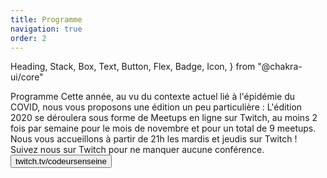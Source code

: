 ```yaml
---
title: Programme
navigation: true
order: 2
---
```


  Heading,
  Stack,
  Box,
  Text,
  Button,
  Flex,
  Badge,
  Icon,
} from "@chakra-ui/core"

<Stack>
  <Heading as="h1" mb={8}>
    Programme
  </Heading>
  <Text>
    Cette année, au vu du contexte actuel lié à l'épidémie du COVID, nous vous proposons une édition un peu particulière :
    L'édition 2020 se déroulera sous forme de Meetups en ligne sur Twitch, au moins 2 fois par semaine pour le mois de novembre et pour un total de 9 meetups.
    Nous vous accueillons à partir de 21h les mardis et jeudis sur Twitch !
  </Text>

  <Programme />

  <Card href="https://twitch.tv/codeursenseine" as="a" my={8} isLink variant="primary">
    <Stack align="center">
      <Text>
        Suivez nous sur Twitch pour ne manquer aucune conférence.
      </Text>
      <Button
        color="brand.600"
      >
        twitch.tv/codeursenseine
      </Button>
    </Stack>
  </Card>
</Stack>

<SponsorsList />